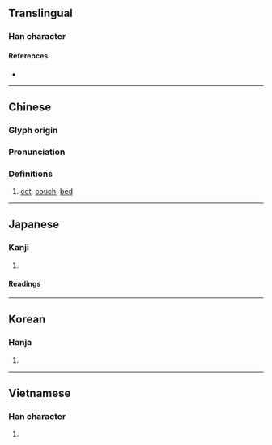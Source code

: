 {{character info/new}}
==Translingual==

===Han character===
{{Han char|rn=75|rad=木|as=10|sn=14|four=46927|canj=DASM|ids=⿰木𦐇}}

====References====
* {{Han ref|kx=0545.090|dkj=15292|dj=0932.180|hdz=21263.190|uh=69BB|ud=27067|bh=BA66|bd=47718}}

----

==Chinese==
{{zh-forms}}

===Glyph origin===
{{Han etym}}

===Pronunciation===
{{zh-pron
|m=tà
|c=taap3
|mc=y
|oc=y
|ma=
|cat=n
}}

===Definitions===
{{zh-hanzi}}

# [[cot]], [[couch]], [[bed]]

----

==Japanese==

===Kanji===
{{ja-kanji|grade=|rs=木10}}

# {{defn|lang=ja|sort=木10}}

====Readings====
{{ja-readings
|goon=とう<たふ
|kanon=とう<たふ
|toon=<!--たつ, -->とん
|kun=こしかけ-, しじ-<しぢ-
}}
{{attention|ja|confirm たつ as in こたつ}}

----

==Korean==

===Hanja===
{{ko-hanja|hangeul=탑|eumhun=|rv=tap|mr=t'ap|y=thap}}

# {{defn|lang=ko|sort=木10}}

----

==Vietnamese==

===Han character===
{{vi-readings|rs=木10|hanviet=[[chõng]], [[tháp]]}}

# {{defn|lang=vi|sort=木10}}